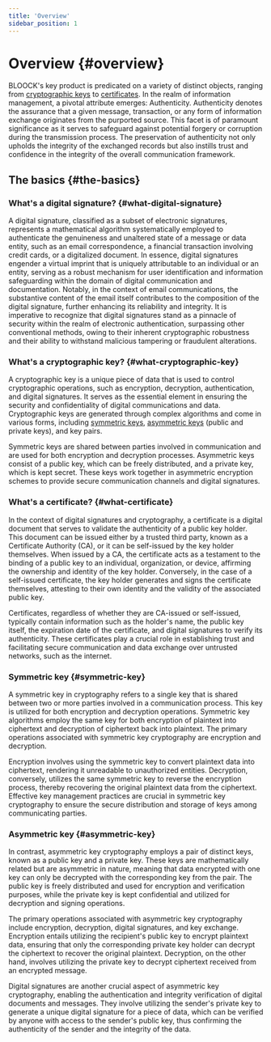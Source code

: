 ```yaml
---
title: 'Overview'
sidebar_position: 1
---
```


# Overview {#overview}

BLOOCK's key product is predicated on a variety of distinct objects, ranging from [cryptographic keys](./overview.mdx#what-cryptographic-key) to [certificates](./overview.mdx#what-certificate). In the realm of information management, a pivotal attribute emerges: Authenticity. Authenticity denotes the assurance that a given message, transaction, or any form of information exchange originates from the purported source. This facet is of paramount significance as it serves to safeguard against potential forgery or corruption during the transmission process. The preservation of authenticity not only upholds the integrity of the exchanged records but also instills trust and confidence in the integrity of the overall communication framework.

## The basics {#the-basics}

### What's a digital signature? {#what-digital-signature}

A digital signature, classified as a subset of electronic signatures, represents a mathematical algorithm systematically employed to authenticate the genuineness and unaltered state of a message or data entity, such as an email correspondence, a financial transaction involving credit cards, or a digitalized document. In essence, digital signatures engender a virtual imprint that is uniquely attributable to an individual or an entity, serving as a robust mechanism for user identification and information safeguarding within the domain of digital communication and documentation. Notably, in the context of email communications, the substantive content of the email itself contributes to the composition of the digital signature, further enhancing its reliability and integrity. It is imperative to recognize that digital signatures stand as a pinnacle of security within the realm of electronic authentication, surpassing other conventional methods, owing to their inherent cryptographic robustness and their ability to withstand malicious tampering or fraudulent alterations.

### What's a cryptographic key? {#what-cryptographic-key}

A cryptographic key is a unique piece of data that is used to control cryptographic operations, such as encryption, decryption, authentication, and digital signatures. It serves as the essential element in ensuring the security and confidentiality of digital communications and data. Cryptographic keys are generated through complex algorithms and come in various forms, including [symmetric keys](./overview.mdx#symmetric-key), [asymmetric keys](./overview.mdx#asymmetric-key) (public and private keys), and key pairs.

Symmetric keys are shared between parties involved in communication and are used for both encryption and decryption processes. Asymmetric keys consist of a public key, which can be freely distributed, and a private key, which is kept secret. These keys work together in asymmetric encryption schemes to provide secure communication channels and digital signatures.

### What's a certificate? {#what-certificate}

In the context of digital signatures and cryptography, a certificate is a digital document that serves to validate the authenticity of a public key holder. This document can be issued either by a trusted third party, known as a Certificate Authority (CA), or it can be self-issued by the key holder themselves. When issued by a CA, the certificate acts as a testament to the binding of a public key to an individual, organization, or device, affirming the ownership and identity of the key holder. Conversely, in the case of a self-issued certificate, the key holder generates and signs the certificate themselves, attesting to their own identity and the validity of the associated public key.

Certificates, regardless of whether they are CA-issued or self-issued, typically contain information such as the holder's name, the public key itself, the expiration date of the certificate, and digital signatures to verify its authenticity. These certificates play a crucial role in establishing trust and facilitating secure communication and data exchange over untrusted networks, such as the internet.

### Symmetric key {#symmetric-key}

A symmetric key in cryptography refers to a single key that is shared between two or more parties involved in a communication process. This key is utilized for both encryption and decryption operations. Symmetric key algorithms employ the same key for both encryption of plaintext into ciphertext and decryption of ciphertext back into plaintext. The primary operations associated with symmetric key cryptography are encryption and decryption.

Encryption involves using the symmetric key to convert plaintext data into ciphertext, rendering it unreadable to unauthorized entities. Decryption, conversely, utilizes the same symmetric key to reverse the encryption process, thereby recovering the original plaintext data from the ciphertext. Effective key management practices are crucial in symmetric key cryptography to ensure the secure distribution and storage of keys among communicating parties.

### Asymmetric key {#asymmetric-key}

In contrast, asymmetric key cryptography employs a pair of distinct keys, known as a public key and a private key. These keys are mathematically related but are asymmetric in nature, meaning that data encrypted with one key can only be decrypted with the corresponding key from the pair. The public key is freely distributed and used for encryption and verification purposes, while the private key is kept confidential and utilized for decryption and signing operations.

The primary operations associated with asymmetric key cryptography include encryption, decryption, digital signatures, and key exchange. Encryption entails utilizing the recipient's public key to encrypt plaintext data, ensuring that only the corresponding private key holder can decrypt the ciphertext to recover the original plaintext. Decryption, on the other hand, involves utilizing the private key to decrypt ciphertext received from an encrypted message.

Digital signatures are another crucial aspect of asymmetric key cryptography, enabling the authentication and integrity verification of digital documents and messages. They involve utilizing the sender's private key to generate a unique digital signature for a piece of data, which can be verified by anyone with access to the sender's public key, thus confirming the authenticity of the sender and the integrity of the data.

